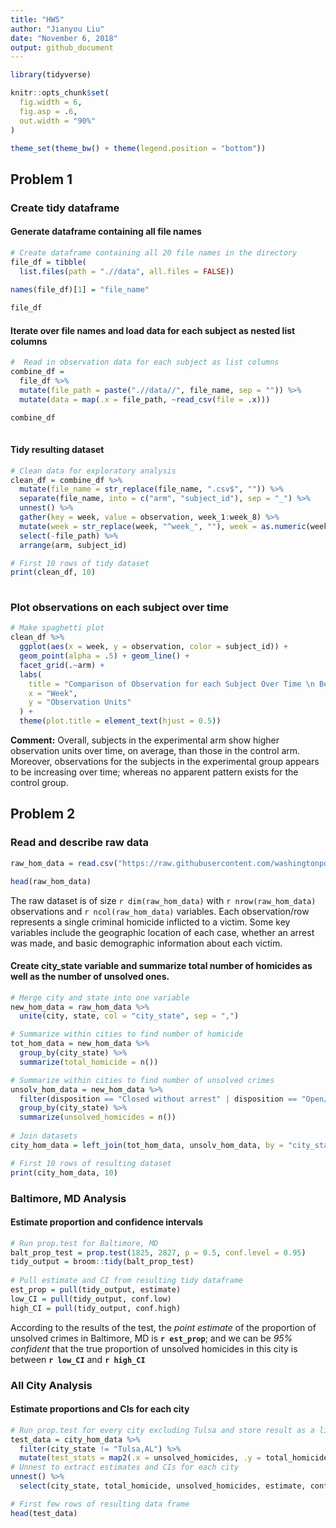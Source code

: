 ```yaml
---
title: "HW5"
author: "Jianyou Liu"
date: "November 6, 2018"
output: github_document
---
```


```r
library(tidyverse)

knitr::opts_chunk$set(
  fig.width = 6,
  fig.asp = .6,
  out.width = "90%"
)

theme_set(theme_bw() + theme(legend.position = "bottom"))


```
## Problem 1
### Create tidy dataframe

#### Generate dataframe containing all file names

```r
# Create dataframe containing all 20 file names in the directory
file_df = tibble(
  list.files(path = ".//data", all.files = FALSE)) 
  
names(file_df)[1] = "file_name"

file_df
```

#### Iterate over file names and load data for each subject as nested list columns

```r
#  Read in observation data for each subject as list columns
combine_df = 
  file_df %>%
  mutate(file_path = paste(".//data//", file_name, sep = "")) %>% 
  mutate(data = map(.x = file_path, ~read_csv(file = .x)))

combine_df
  
```
#### Tidy resulting dataset

```r
# Clean data for exploratory analysis
clean_df = combine_df %>% 
  mutate(file_name = str_replace(file_name, ".csv$", "")) %>% 
  separate(file_name, into = c("arm", "subject_id"), sep = "_") %>% 
  unnest() %>% 
  gather(key = week, value = observation, week_1:week_8) %>% 
  mutate(week = str_replace(week, "^week_", ""), week = as.numeric(week)) %>% 
  select(-file_path) %>% 
  arrange(arm, subject_id)

# First 10 rows of tidy dataset
print(clean_df, 10)
  
```
### Plot observations on each subject over time
```r
# Make spaghetti plot
clean_df %>% 
  ggplot(aes(x = week, y = observation, color = subject_id)) +
  geom_point(alpha = .5) + geom_line() +
  facet_grid(.~arm) +
  labs(
    title = "Comparison of Observation for each Subject Over Time \n Between Control and Experimental Group",
    x = "Week",
    y = "Observation Units"
  ) +
  theme(plot.title = element_text(hjust = 0.5))
```

**Comment:** Overall, subjects in the experimental arm show higher observation units over time, on average, than those in the control arm. Moreover, observations for the subjects in the experimental group appears to be increasing over time; whereas no apparent pattern exists for the control group.

## Problem 2
### Read and describe raw data

```r
raw_hom_data = read.csv("https://raw.githubusercontent.com/washingtonpost/data-homicides/master/homicide-data.csv")

head(raw_hom_data)
```
The raw dataset is of size `r dim(raw_hom_data)` with `r nrow(raw_hom_data)` observations and `r ncol(raw_hom_data)` variables. Each observation/row represents a single criminal homicide inflicted to a victim. Some key variables include the geographic location of each case, whether an arrest was made, and basic demographic information about each victim.

#### Create city_state variable and summarize total number of homicides as well as the number of unsolved ones.

```r
# Merge city and state into one variable
new_hom_data = raw_hom_data %>% 
  unite(city, state, col = "city_state", sep = ",")

# Summarize within cities to find number of homicide 
tot_hom_data = new_hom_data %>% 
  group_by(city_state) %>% 
  summarize(total_homicide = n())

# Summarize within cities to find number of unsolved crimes
unsolv_hom_data = new_hom_data %>% 
  filter(disposition == "Closed without arrest" | disposition == "Open/No arrest") %>% 
  group_by(city_state) %>% 
  summarize(unsolved_homicides = n())
  
# Join datasets
city_hom_data = left_join(tot_hom_data, unsolv_hom_data, by = "city_state")

# First 10 rows of resulting dataset
print(city_hom_data, 10)

```
### Baltimore, MD Analysis
#### Estimate proportion and confidence intervals

```r
# Run prop.test for Baltimore, MD
balt_prop_test = prop.test(1825, 2827, p = 0.5, conf.level = 0.95)
tidy_output = broom::tidy(balt_prop_test)
 
# Pull estimate and CI from resulting tidy dataframe
est_prop = pull(tidy_output, estimate)
low_CI = pull(tidy_output, conf.low)
high_CI = pull(tidy_output, conf.high)

```
According to the results of the test, the *point estimate* of the proportion of unsolved crimes in Baltimore, MD is **`r est_prop`**; and we can be *95% confident* that the true proportion of unsolved homicides in this city is between **`r low_CI`** and **`r high_CI`**

### All City Analysis
#### Estimate proportions and CIs for each city

```r
# Run prop.test for every city excluding Tulsa and store result as a list column
test_data = city_hom_data %>% 
  filter(city_state != "Tulsa,AL") %>% 
  mutate(test_stats = map2(.x = unsolved_homicides, .y = total_homicide, ~prop.test(x = .x, n= .y) %>% broom::tidy())) %>% 
# Unnest to extract estimates and CIs for each city
unnest() %>% 
  select(city_state, total_homicide, unsolved_homicides, estimate, conf.low, conf.high)

# First few rows of resulting data frame
head(test_data)
  
  
 
```


